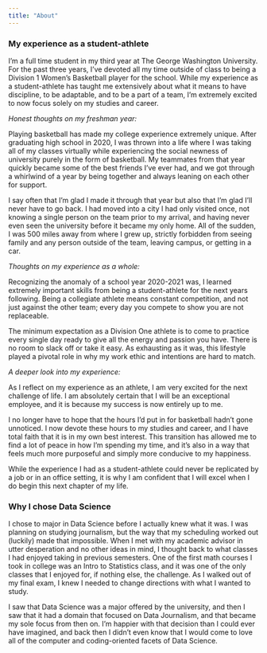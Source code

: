 ```yaml
---
title: "About"
---
```


### My experience as a student-athlete

I'm a full time student in my third year at The George Washington University. For the past three years, I've devoted all my time outside of class to being a Division 1 Women's Basketball player for the school. While my experience as a student-athlete has taught me extensively about what it means to have discipline, to be adaptable, and to be a part of a team, I'm extremely excited to now focus solely on my studies and career.

*Honest thoughts on my freshman year:*

Playing basketball has made my college experience extremely unique. After graduating high school in 2020, I was thrown into a life where I was taking all of my classes virtually while experiencing the social newness of university purely in the form of basketball. My teammates from that year quickly became some of the best friends I've ever had, and we got through a whirlwind of a year by being together and always leaning on each other for support.

I say often that I'm glad I made it through that year but also that I'm glad I'll never have to go back. I had moved into a city I had only visited once, not knowing a single person on the team prior to my arrival, and having never even seen the university before it became my only home. All of the sudden, I was 500 miles away from where I grew up, strictly forbidden from seeing family and any person outside of the team, leaving campus, or getting in a car.

*Thoughts on my experience as a whole:*

Recognizing the anomaly of a school year 2020-2021 was, I learned extremely important skills from being a student-athlete for the next years following. Being a collegiate athlete means constant competition, and not just against the other team; every day you compete to show you are not replaceable.

The minimum expectation as a Division One athlete is to come to practice every single day ready to give all the energy and passion you have. There is no room to slack off or take it easy. As exhausting as it was, this lifestyle played a pivotal role in why my work ethic and intentions are hard to match.

*A deeper look into my experience:*

As I reflect on my experience as an athlete, I am very excited for the next challenge of life. I am absolutely certain that I will be an exceptional employee, and it is because my success is now entirely up to me.

I no longer have to hope that the hours I'd put in for basketball hadn't gone unnoticed. I now devote these hours to my studies and career, and I have total faith that it is in my own best interest. This transition has allowed me to find a lot of peace in how I'm spending my time, and it's also in a way that feels much more purposeful and simply more conducive to my happiness.

While the experience I had as a student-athlete could never be replicated by a job or in an office setting, it is why I am confident that I will excel when I do begin this next chapter of my life.

### Why I chose Data Science

I chose to major in Data Science before I actually knew what it was. I was planning on studying journalism, but the way that my scheduling worked out (luckily) made that impossible. When I met with my academic advisor in utter desperation and no other ideas in mind, I thought back to what classes I had enjoyed taking in previous semesters. One of the first math courses I took in college was an Intro to Statistics class, and it was one of the only classes that I enjoyed for, if nothing else, the challenge. As I walked out of my final exam, I knew I needed to change directions with what I wanted to study.

I saw that Data Science was a major offered by the university, and then I saw that it had a domain that focused on Data Journalism, and that became my sole focus from then on. I'm happier with that decision than I could ever have imagined, and back then I didn't even know that I would come to love all of the computer and coding-oriented facets of Data Science.
